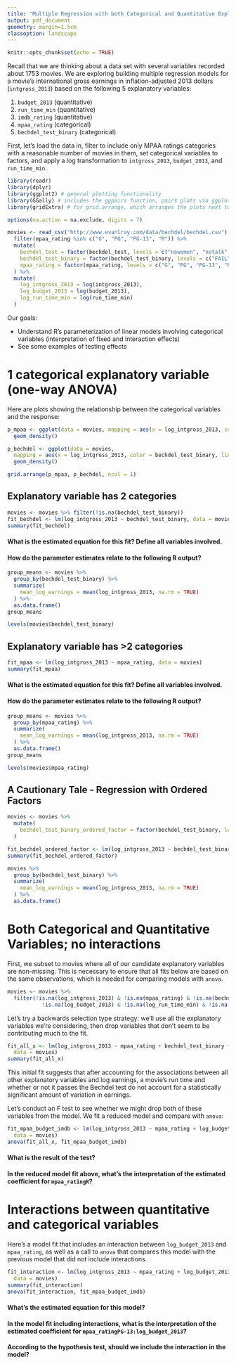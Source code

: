 ```yaml
---
title: "Multiple Regression with both Categorical and Quantitative Explanatory Variables"
output: pdf_document
geometry: margin=1.5cm
classoption: landscape
---
```


```r
knitr::opts_chunk$set(echo = TRUE)
```

Recall that we are thinking about a data set with several variables recorded about 1753 movies.  We are exploring building multiple regression models for a movie's international gross earnings in inflation-adjusted 2013 dollars (`intgross_2013`) based on the following 5 explanatory variables:

 1. `budget_2013` (quantitative)
 2. `run_time_min` (quantitative)
 3. `imdb_rating` (quantitative)
 4. `mpaa_rating` (categorical)
 5. `bechdel_test_binary` (categorical)

First, let's load the data in, filter to include only MPAA ratings categories with a reasonable number of movies in them, set categorical variables to factors, and apply a log transformation to `intgross_2013`, `budget_2013`, and `run_time_min`.

```r
library(readr)
library(dplyr)
library(ggplot2) # general plotting functionality
library(GGally) # includes the ggpairs function, pairs plots via ggplot2
library(gridExtra) # for grid.arrange, which arranges the plots next to each other

options(na.action = na.exclude, digits = 7)

movies <- read_csv("http://www.evanlray.com/data/bechdel/bechdel.csv") %>%
  filter(mpaa_rating %in% c("G", "PG", "PG-13", "R")) %>%
  mutate(
    bechdel_test = factor(bechdel_test, levels = c("nowomen", "notalk", "men", "dubious", "ok")),
    bechdel_test_binary = factor(bechdel_test_binary, levels = c("FAIL", "PASS")),
    mpaa_rating = factor(mpaa_rating, levels = c("G", "PG", "PG-13", "R"))
  ) %>%
  mutate(
    log_intgross_2013 = log(intgross_2013),
    log_budget_2013 = log(budget_2013),
    log_run_time_min = log(run_time_min)
  )
```

Our goals:

 * Understand R's parameterization of linear models involving categorical variables (interpretation of fixed and interaction effects)
 * See some examples of testing effects

\newpage

# 1 categorical explanatory variable (one-way ANOVA)

Here are plots showing the relationship between the categorical variables and the response:

```r
p_mpaa <- ggplot(data = movies, mapping = aes(x = log_intgross_2013, color = mpaa_rating, linetype = mpaa_rating)) +
  geom_density()

p_bechdel <- ggplot(data = movies,
  mapping = aes(x = log_intgross_2013, color = bechdel_test_binary, linetype = bechdel_test_binary)) +
  geom_density()

grid.arrange(p_mpaa, p_bechdel, ncol = 1)
```

## Explanatory variable has 2 categories

```r
movies <- movies %>% filter(!is.na(bechdel_test_binary))
fit_bechdel <- lm(log_intgross_2013 ~ bechdel_test_binary, data = movies)
summary(fit_bechdel)
```

#### What is the estimated equation for this fit?  Define all variables involved.

\newpage

#### How do the parameter estimates relate to the following R output?

```r
group_means <- movies %>%
  group_by(bechdel_test_binary) %>%
  summarize(
    mean_log_earnings = mean(log_intgross_2013, na.rm = TRUE)
  ) %>%
  as.data.frame()
group_means

levels(movies$bechdel_test_binary)
```

\vspace{1cm}

## Explanatory variable has >2 categories

```r
fit_mpaa <- lm(log_intgross_2013 ~ mpaa_rating, data = movies)
summary(fit_mpaa)
```


#### What is the estimated equation for this fit?  Define all variables involved.

\vspace{2cm}

#### How do the parameter estimates relate to the following R output?

```r
group_means <- movies %>%
  group_by(mpaa_rating) %>%
  summarize(
    mean_log_earnings = mean(log_intgross_2013, na.rm = TRUE)
  ) %>%
  as.data.frame()
group_means

levels(movies$mpaa_rating)
```

\newpage

## A Cautionary Tale - Regression with Ordered Factors

```r
movies <- movies %>%
  mutate(
    bechdel_test_binary_ordered_factor = factor(bechdel_test_binary, levels = c("FAIL", "PASS"), ordered = TRUE)
  )

fit_bechdel_ordered_factor <- lm(log_intgross_2013 ~ bechdel_test_binary_ordered_factor, data = movies)
summary(fit_bechdel_ordered_factor)

movies %>%
  group_by(bechdel_test_binary) %>%
  summarize(
    mean_log_earnings = mean(log_intgross_2013, na.rm = TRUE)
  ) %>%
  as.data.frame()
```

\newpage

# Both Categorical and Quantitative Variables; no interactions

First, we subset to movies where all of our candidate explanatory variables are non-missing.  This is necessary to ensure that all fits below are based on the same observations, which is needed for comparing models with `anova`.

```r
movies <- movies %>%
  filter(!is.na(log_intgross_2013) & !is.na(mpaa_rating) & !is.na(bechdel_test_binary) &
           !is.na(log_budget_2013) & !is.na(log_run_time_min) & !is.na(imdb_rating))
```

Let's try a backwards selection type strategy: we'll use all the explanatory variables we're considering, then drop variables that don't seem to be contributing much to the fit.

```r
fit_all_x <- lm(log_intgross_2013 ~ mpaa_rating + bechdel_test_binary + log_budget_2013 + log_run_time_min + imdb_rating,
  data = movies)
summary(fit_all_x)
```

This initial fit suggests that after accounting for the associations between all other explanatory variables and log earnings, a movie's run time and whether or not it passes the Bechdel test do not account for a statistically significant amount of variation in earnings.

Let's conduct an F test to see whether we might drop both of these variables from the model.  We fit a reduced model and compare with `anova`:

```r
fit_mpaa_budget_imdb <- lm(log_intgross_2013 ~ mpaa_rating + log_budget_2013 + imdb_rating,
  data = movies)
anova(fit_all_x, fit_mpaa_budget_imdb)
```

#### What is the result of the test?

\vspace{2cm}

#### In the reduced model fit above, what's the interpretation of the estimated coefficient for `mpaa_ratingR`?

\vspace{2cm}

\newpage

# Interactions between quantitative and categorical variables

Here's a model fit that includes an interaction between `log_budget_2013` and `mpaa_rating`, as well as a call to `anova` that compares this model with the previous model that did not include interactions.

```r
fit_interaction <- lm(log_intgross_2013 ~ mpaa_rating + log_budget_2013 + imdb_rating + mpaa_rating:log_budget_2013,
  data = movies)
summary(fit_interaction)
anova(fit_interaction, fit_mpaa_budget_imdb)
```

#### What's the estimated equation for this model?

\vspace{2cm}

#### In the model fit including interactions, what is the interpretation of the estimated coefficient for `mpaa_ratingPG-13:log_budget_2013`?

\vspace{2cm}

#### According to the hypothesis test, should we include the interaction in the model?



